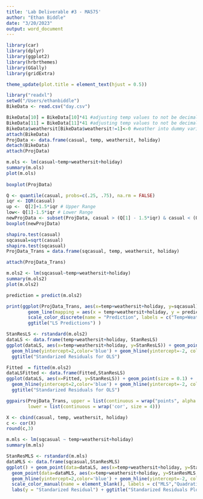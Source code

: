 ```yaml
---
title: 'Lab Deliverable #3 - MA575'
author: "Ethan Biddle"
date: "3/20/2023"
output: word_document
---
```


```r
library(car) 
library(dplyr)
library(ggplot2)
library(hrbrthemes)
library(GGally)
library(gridExtra)

theme_update(plot.title = element_text(hjust = 0.5))

library("readxl")
setwd("/Users/ethanbiddle")
BikeData <- read.csv("day.csv")

BikeData[10] = BikeData[10]*41 #adjusting temp values to not be decimals
BikeData[11] = BikeData[11]*41 #adjusting temp values to not be decimals
BikeData$weathersit[BikeData$weathersit!=1]<-0 #weather into dummy variable
attach(BikeData)
ProjData <- data.frame(casual, temp, weathersit, holiday)
detach(BikeData)
attach(ProjData)
```

```r
m.ols <- lm(casual~temp+weathersit+holiday)
summary(m.ols)
plot(m.ols)
          
boxplot(ProjData)
```



```r
Q <- quantile(casual, probs=c(.25, .75), na.rm = FALSE)
iqr <- IQR(casual)
up <-  Q[2]+1.5*iqr # Upper Range  
low<- Q[1]-1.5*iqr # Lower Range
newProjData <- subset(ProjData, casual > (Q[1] - 1.5*iqr) & casual < (Q[2]+1.5*iqr))
boxplot(newProjData)

shapiro.test(casual)
sqcasual=sqrt(casual)
shapiro.test(sqcasual)
ProjData_Trans = data.frame(sqcasual, temp, weathersit, holiday)
```

```r
attach(ProjData_Trans)

m.ols2 <- lm(sqcasual~temp+weathersit+holiday)
summary(m.ols2)
plot(m.ols2)
```


```r
prediction = predict(m.ols2)

print(ggplot(ProjData_Trans, aes(x=temp+weathersit+holiday, y=sqcasual)) + geom_point(size = 0.1) +  
        geom_line(mapping = aes(x = temp+weathersit+holiday, y = prediction, color="blue")) +
        scale_color_discrete(name = "Prediction", labels = c("Temp+Weathersit+Holiday")) +
        ggtitle("LS Predictions") )
```

```r
StanResLS <- rstandard(m.ols2)
dataLS <- data.frame(temp+weathersit+holiday, StanResLS)
ggplot(dataLS, aes(x=temp+weathersit+holiday, y=StanResLS)) + geom_point(size = 0.1) +
  geom_hline(yintercept=2,color='blue') + geom_hline(yintercept=-2, color='blue') +
  ggtitle("Standarized Residuals for OLS")
```

```r
Fitted  = fitted(m.ols2)
dataLSFitted <- data.frame(Fitted,StanResLS)
ggplot(dataLS, aes(x=Fitted, y=StanResLS)) + geom_point(size = 0.1) +
  geom_hline(yintercept=2,color='blue') + geom_hline(yintercept=-2, color='blue') +
  ggtitle("Standarized Residuals for OLS")
```

```r
ggpairs(ProjData_Trans, upper = list(continuous = wrap("points", alpha = 0.3,    size=0.1)), 
        lower = list(continuous = wrap('cor', size = 4)))

X <- cbind(casual, temp, weathersit, holiday)
c <- cor(X)
round(c,3)
```

```r
m.mls <- lm(sqcasual ~ temp+weathersit+holiday)
summary(m.mls)

StanResMLS <- rstandard(m.mls)
dataMLS <- data.frame(sqcasual,StanResMLS)
ggplot() + geom_point(data=dataLS, aes(x=temp+weathersit+holiday, y=StanResLS), size = 0.1) +
  geom_point(data=dataMLS, aes(x=temp+weathersit+holiday, y=StanResMLS, color = "MLS"), size = 0.1) +
  geom_hline(yintercept=2,color='blue') + geom_hline(yintercept=-2, color='blue') +
  scale_color_manual(name = element_blank(), labels = c("MLS","Quadratic"), values = c("red","blue")) +
  labs(y = "Standarized Residual") + ggtitle("Standarized Residuals Plot")

```
